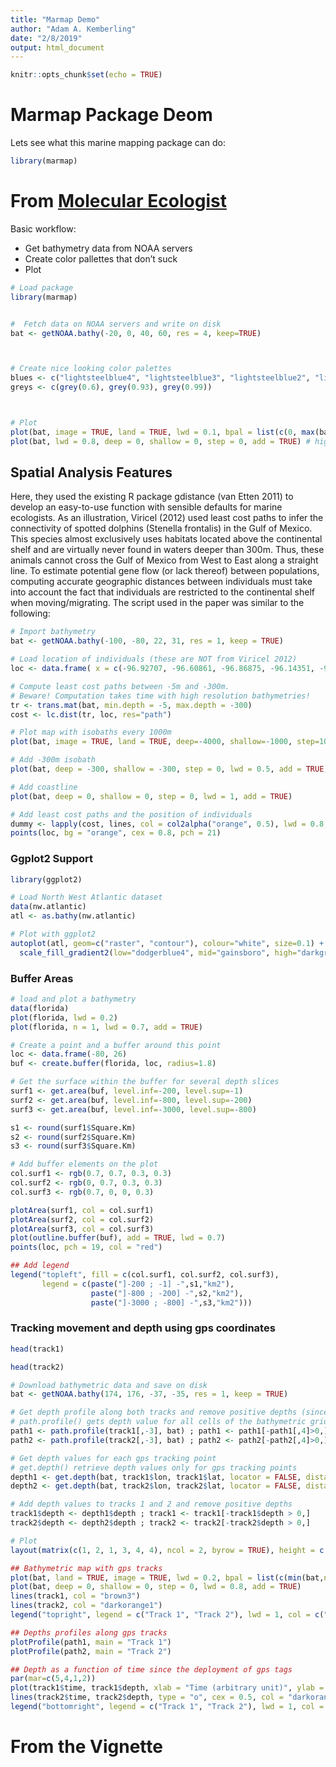 ```yaml
---
title: "Marmap Demo"
author: "Adam A. Kemberling"
date: "2/8/2019"
output: html_document
---
```


```r
knitr::opts_chunk$set(echo = TRUE)
```

# Marmap Package Deom

Lets see what this marine mapping package can do:

```r
library(marmap)
```

# From [Molecular Ecologist](http://www.molecularecologist.com/2015/07/marmap/)

Basic workflow:

 * Get bathymetry data from NOAA servers     
 * Create color pallettes that don't suck
 * Plot

```r
# Load package
library(marmap)


#  Fetch data on NOAA servers and write on disk
bat <- getNOAA.bathy(-20, 0, 40, 60, res = 4, keep=TRUE)



# Create nice looking color palettes
blues <- c("lightsteelblue4", "lightsteelblue3", "lightsteelblue2", "lightsteelblue1")
greys <- c(grey(0.6), grey(0.93), grey(0.99))



# Plot
plot(bat, image = TRUE, land = TRUE, lwd = 0.1, bpal = list(c(0, max(bat), greys), c(min(bat), 0, blues)))
plot(bat, lwd = 0.8, deep = 0, shallow = 0, step = 0, add = TRUE) # highlight coastline
```

## Spatial Analysis Features

Here, they used the existing R package gdistance (van Etten 2011) to develop an easy-to-use function with sensible defaults for marine ecologists. As an illustration, Viricel (2012) used least cost paths to infer the connectivity of spotted dolphins (Stenella frontalis) in the Gulf of Mexico. This species almost exclusively uses habitats located above the continental shelf and are virtually never found in waters deeper than 300m. Thus, these animals cannot cross the Gulf of Mexico from West to East along a straight line. To estimate potential gene flow (or lack thereof) between populations, computing accurate geographic distances between individuals must take into account the fact that individuals are restricted to the continental shelf when moving/migrating. The script used in the paper was similar to the following:


```r
# Import bathymetry
bat <- getNOAA.bathy(-100, -80, 22, 31, res = 1, keep = TRUE)

# Load location of individuals (these are NOT from Viricel 2012)
loc <- data.frame( x = c(-96.92707, -96.60861, -96.86875, -96.14351, -92.82518, -90.86053, -90.14208, -84.64081, -83.81274, -81.13277, -80.33498, -88.52732, -94.46049), y = c(25.38657, 25.90644, 26.57339, 27.63348, 29.03572, 28.16380, 28.21235, 26.71302, 25.12554, 24.50031, 24.89052, 30.16034, 29.34550) )

# Compute least cost paths between -5m and -300m. 
# Beware! Computation takes time with high resolution bathymetries!
tr <- trans.mat(bat, min.depth = -5, max.depth = -300)
cost <- lc.dist(tr, loc, res="path")

# Plot map with isobaths every 1000m
plot(bat, image = TRUE, land = TRUE, deep=-4000, shallow=-1000, step=1000, drawlabels = FALSE, bpal = list(c(min(bat,na.rm=TRUE), 0, blues), c(0, max(bat, na.rm=TRUE), greys)), lwd = 0.1)

# Add -300m isobath
plot(bat, deep = -300, shallow = -300, step = 0, lwd = 0.5, add = TRUE, drawlabels = TRUE)

# Add coastline
plot(bat, deep = 0, shallow = 0, step = 0, lwd = 1, add = TRUE)

# Add least cost paths and the position of individuals
dummy <- lapply(cost, lines, col = col2alpha("orange", 0.5), lwd = 0.8, lty = 1) 
points(loc, bg = "orange", cex = 0.8, pch = 21)
```

### Ggplot2 Support

```r
library(ggplot2)

# Load North West Atlantic dataset
data(nw.atlantic)
atl <- as.bathy(nw.atlantic)

# Plot with ggplot2
autoplot(atl, geom=c("raster", "contour"), colour="white", size=0.1) + 
  scale_fill_gradient2(low="dodgerblue4", mid="gainsboro", high="darkgreen")
```


### Buffer Areas

```r
# load and plot a bathymetry
data(florida)
plot(florida, lwd = 0.2)
plot(florida, n = 1, lwd = 0.7, add = TRUE)

# Create a point and a buffer around this point
loc <- data.frame(-80, 26)
buf <- create.buffer(florida, loc, radius=1.8)

# Get the surface within the buffer for several depth slices
surf1 <- get.area(buf, level.inf=-200, level.sup=-1)
surf2 <- get.area(buf, level.inf=-800, level.sup=-200)
surf3 <- get.area(buf, level.inf=-3000, level.sup=-800)

s1 <- round(surf1$Square.Km)
s2 <- round(surf2$Square.Km)
s3 <- round(surf3$Square.Km)

# Add buffer elements on the plot
col.surf1 <- rgb(0.7, 0.7, 0.3, 0.3)
col.surf2 <- rgb(0, 0.7, 0.3, 0.3)
col.surf3 <- rgb(0.7, 0, 0, 0.3)

plotArea(surf1, col = col.surf1)
plotArea(surf2, col = col.surf2)
plotArea(surf3, col = col.surf3)
plot(outline.buffer(buf), add = TRUE, lwd = 0.7)
points(loc, pch = 19, col = "red")

## Add legend
legend("topleft", fill = c(col.surf1, col.surf2, col.surf3),
       legend = c(paste("]-200 ; -1] -",s1,"km2"),
                  paste("]-800 ; -200] -",s2,"km2"),
                  paste("]-3000 ; -800] -",s3,"km2")))
```




### Tracking movement and depth using gps coordinates

```r
head(track1)

head(track2)

# Download bathymetric data and save on disk
bat <- getNOAA.bathy(174, 176, -37, -35, res = 1, keep = TRUE)

# Get depth profile along both tracks and remove positive depths (since random fake values can be on land)
# path.profile() gets depth value for all cells of the bathymetric grid below the gps tracks
path1 <- path.profile(track1[,-3], bat) ; path1 <- path1[-path1[,4]>0,]
path2 <- path.profile(track2[,-3], bat) ; path2 <- path2[-path2[,4]>0,]

# Get depth values for each gps tracking point
# get.depth() retrieve depth values only for gps tracking points
depth1 <- get.depth(bat, track1$lon, track1$lat, locator = FALSE, distance = TRUE) ; 
depth2 <- get.depth(bat, track2$lon, track2$lat, locator = FALSE, distance = TRUE) ; 

# Add depth values to tracks 1 and 2 and remove positive depths
track1$depth <- depth1$depth ; track1 <- track1[-track1$depth > 0,]
track2$depth <- depth2$depth ; track2 <- track2[-track2$depth > 0,]

# Plot
layout(matrix(c(1, 2, 1, 3, 4, 4), ncol = 2, byrow = TRUE), height = c(1, 1, 1))

## Bathymetric map with gps tracks
plot(bat, land = TRUE, image = TRUE, lwd = 0.2, bpal = list(c(min(bat,na.rm=TRUE), 0, blues), c(0, max(bat, na.rm=TRUE), greys)), ylim=c(-36.5,-35.25))
plot(bat, deep = 0, shallow = 0, step = 0, lwd = 0.8, add = TRUE)
lines(track1, col = "brown3")
lines(track2, col = "darkorange1")
legend("topright", legend = c("Track 1", "Track 2"), lwd = 1, col = c("brown3", "darkorange1"), pch = 1, pt.cex = 0.5, bg="white")

## Depths profiles along gps tracks
plotProfile(path1, main = "Track 1")
plotProfile(path2, main = "Track 2")

## Depth as a function of time since the deployment of gps tags
par(mar=c(5,4,1,2))
plot(track1$time, track1$depth, xlab = "Time (arbitrary unit)", ylab = "Depth (m)", type = "o", cex = 0.5, col = "brown3", xlim = range(c(track1$time, track2$time)), ylim = range(c(track1$depth, track2$depth)))
lines(track2$time, track2$depth, type = "o", cex = 0.5, col = "darkorange1")
legend("bottomright", legend = c("Track 1", "Track 2"), lwd = 1, col = c("brown3", "darkorange1"), pch = 1, pt.cex = 0.5)
```





# From the Vignette

```r

```
















